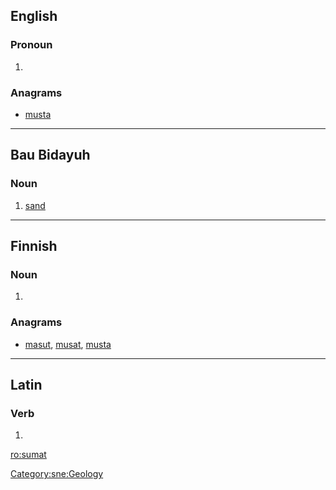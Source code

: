 ==English==

===Pronoun===
{{en-pron}}

# {{obsolete spelling of|summat}}

===Anagrams===
* [[musta#English|musta]]

----

==Bau Bidayuh==

===Noun===
{{head|sne|noun}}

# [[sand]] {{gloss|finely ground rock}}

[[Category:sne:Geology]]

----

==Finnish==

===Noun===
{{head|fi|noun}}

# {{plural of|suma|lang=fi}}

===Anagrams===
* [[masut#Finnish|masut]], [[musat#Finnish|musat]], [[musta#Finnish|musta]]

----

==Latin==

===Verb===
{{la-verb-form|sūmat}}

# {{conjugation of|sumo|sūmō|3|s|pres|act|sub|lang=la}}

[[ro:sumat]]